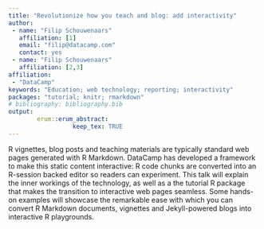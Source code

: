 ```yaml
---
title: "Revolutionize how you teach and blog: add interactivity"
author:
 - name: "Filip Schouwenaars"
   affiliation: [1]
   email: "filip@datacamp.com"
   contact: yes
 - name: "Filip Schouwenaars"
   affiliation: [2,3]
affiliation:
 - "DataCamp"
keywords: "Education; web technology; reporting; interactivity"
packages: "tutorial; knitr; rmarkdown"
# bibliography: bibliography.bib
output:  
        erum::erum_abstract:
                  keep_tex: TRUE
---
```


R vignettes, blog posts and teaching materials are typically standard
web pages generated with R Markdown. DataCamp has developed a framework
to make this static content interactive: R code chunks are converted
into an R-session backed editor so readers can experiment. This talk
will explain the inner workings of the technology, as well as a the
tutorial R package that makes the transition to interactive web pages
seamless. Some hands-on examples will showcase the remarkable ease with
which you can convert R Markdown documents, vignettes and Jekyll-powered
blogs into interactive R playgrounds.

<!--  -->
<!--  -->
<!--  -->
